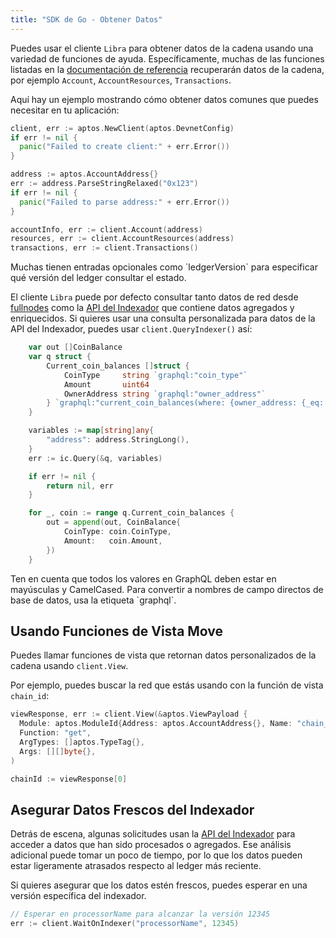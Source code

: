 ```yaml
---
title: "SDK de Go - Obtener Datos"
---
```



Puedes usar el cliente `Libra` para obtener datos de la cadena usando una variedad de funciones
de ayuda. Específicamente, muchas de las funciones listadas en la [documentación de referencia](https://pkg.go.dev/github.com/libra2org/aptos-go-sdk)
recuperarán datos de la cadena, por ejemplo `Account`, `AccountResources`, `Transactions`.

Aquí hay un ejemplo mostrando cómo obtener datos comunes que puedes necesitar en tu aplicación:

```go filename="fetch_data.go"
client, err := aptos.NewClient(aptos.DevnetConfig)
if err != nil {
  panic("Failed to create client:" + err.Error())
}

address := aptos.AccountAddress{}
err := address.ParseStringRelaxed("0x123")
if err != nil {
  panic("Failed to parse address:" + err.Error())
}

accountInfo, err := client.Account(address)
resources, err := client.AccountResources(address)
transactions, err := client.Transactions()
```

<Aside type="note">
  Muchas tienen entradas opcionales como `ledgerVersion` para especificar qué versión
  del ledger consultar el estado.
</Aside>

El cliente `Libra` puede por defecto consultar tanto datos de red desde
[fullnodes](https://api.mainnet.aptoslabs.com/v1/spec#/) como la
[API del Indexador](https://cloud.hasura.io/public/graphiql?endpoint=https://api.mainnet.aptoslabs.com/v1/graphql)
que contiene datos agregados y enriquecidos. Si quieres usar una consulta personalizada
para datos de la API del Indexador, puedes usar `client.QueryIndexer()` así:

```go filename="fetch_data.go"
	var out []CoinBalance
	var q struct {
		Current_coin_balances []struct {
			CoinType     string `graphql:"coin_type"`
			Amount       uint64
			OwnerAddress string `graphql:"owner_address"`
		} `graphql:"current_coin_balances(where: {owner_address: {_eq: $address}})"`
	}

	variables := map[string]any{
		"address": address.StringLong(),
	}
	err := ic.Query(&q, variables)

	if err != nil {
		return nil, err
	}

	for _, coin := range q.Current_coin_balances {
		out = append(out, CoinBalance{
			CoinType: coin.CoinType,
			Amount:   coin.Amount,
		})
	}
```

<Aside type="note">
  Ten en cuenta que todos los valores en GraphQL deben estar en mayúsculas y CamelCased. Para
  convertir a nombres de campo directos de base de datos, usa la etiqueta `graphql`.
</Aside>

## Usando Funciones de Vista Move

Puedes llamar funciones de vista que retornan datos personalizados de la cadena usando `client.View`.

Por ejemplo, puedes buscar la red que estás usando con la función de vista `chain_id`:

```go filename="fetch_data.go"
viewResponse, err := client.View(&aptos.ViewPayload {
  Module: aptos.ModuleId{Address: aptos.AccountAddress{}, Name: "chain_id"},
  Function: "get",
  ArgTypes: []aptos.TypeTag{},
  Args: [][]byte{},
)

chainId := viewResponse[0]
```

## Asegurar Datos Frescos del Indexador

Detrás de escena, algunas solicitudes usan la [API del Indexador](/build/indexer) para
acceder a datos que han sido procesados o agregados. Ese análisis adicional puede tomar
un poco de tiempo, por lo que los datos pueden estar ligeramente atrasados respecto al ledger más reciente.

Si quieres asegurar que los datos estén frescos, puedes esperar en una versión específica
del indexador.

```go filename="fetch_data.go"
// Esperar en processorName para alcanzar la versión 12345
err := client.WaitOnIndexer("processorName", 12345)
```
